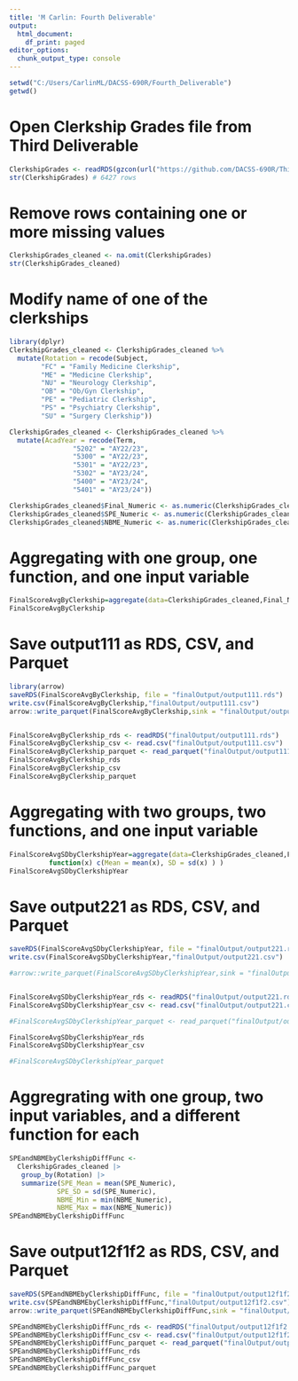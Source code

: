 ```yaml
---
title: 'M Carlin: Fourth Deliverable'
output:
  html_document:
    df_print: paged
editor_options:
  chunk_output_type: console
---
```


```r
setwd("C:/Users/CarlinML/DACSS-690R/Fourth_Deliverable")
getwd()
```

# Open Clerkship Grades file from Third Deliverable
```r
ClerkshipGrades <- readRDS(gzcon(url("https://github.com/DACSS-690R/Third_Deliverable/raw/main/DataConcatenatedMerged/ClerkshipGrades.RDS")))
str(ClerkshipGrades) # 6427 rows
```

# Remove rows containing one or more missing values
```r
ClerkshipGrades_cleaned <- na.omit(ClerkshipGrades)
str(ClerkshipGrades_cleaned)
```

# Modify name of one of the clerkships
```r
library(dplyr)
ClerkshipGrades_cleaned <- ClerkshipGrades_cleaned %>%
  mutate(Rotation = recode(Subject,
        "FC" = "Family Medicine Clerkship",
        "ME" = "Medicine Clerkship",
        "NU" = "Neurology Clerkship",
        "OB" = "Ob/Gyn Clerkship",
        "PE" = "Pediatric Clerkship",
        "PS" = "Psychiatry Clerkship",
        "SU" = "Surgery Clerkship"))

ClerkshipGrades_cleaned <- ClerkshipGrades_cleaned %>%
  mutate(AcadYear = recode(Term,
                "5202" = "AY22/23",
                "5300" = "AY22/23",
                "5301" = "AY22/23",
                "5302" = "AY23/24",
                "5400" = "AY23/24",
                "5401" = "AY23/24"))

ClerkshipGrades_cleaned$Final_Numeric <- as.numeric(ClerkshipGrades_cleaned$Final_Numeric)
ClerkshipGrades_cleaned$SPE_Numeric <- as.numeric(ClerkshipGrades_cleaned$SPE_Numeric)
ClerkshipGrades_cleaned$NBME_Numeric <- as.numeric(ClerkshipGrades_cleaned$NBME_Numeric)
```

# Aggregating with one group, one function, and one input variable
```r
FinalScoreAvgByClerkship=aggregate(data=ClerkshipGrades_cleaned,Final_Numeric~Rotation,mean)
FinalScoreAvgByClerkship
```

# Save output111 as RDS, CSV, and Parquet
```r
library(arrow)
saveRDS(FinalScoreAvgByClerkship, file = "finalOutput/output111.rds") 
write.csv(FinalScoreAvgByClerkship,"finalOutput/output111.csv")
arrow::write_parquet(FinalScoreAvgByClerkship,sink = "finalOutput/output111.parquet")


FinalScoreAvgByClerkship_rds <- readRDS("finalOutput/output111.rds")
FinalScoreAvgByClerkship_csv <- read.csv("finalOutput/output111.csv")
FinalScoreAvgByClerkship_parquet <- read_parquet("finalOutput/output111.parquet")
FinalScoreAvgByClerkship_rds
FinalScoreAvgByClerkship_csv
FinalScoreAvgByClerkship_parquet
```

# Aggregating with two groups, two functions, and one input variable
```r
FinalScoreAvgSDbyClerkshipYear=aggregate(data=ClerkshipGrades_cleaned,Final_Numeric~Rotation + AcadYear,
          function(x) c(Mean = mean(x), SD = sd(x) ) )
FinalScoreAvgSDbyClerkshipYear
```

# Save output221 as RDS, CSV, and Parquet
```r
saveRDS(FinalScoreAvgSDbyClerkshipYear, file = "finalOutput/output221.rds") 
write.csv(FinalScoreAvgSDbyClerkshipYear,"finalOutput/output221.csv")

#arrow::write_parquet(FinalScoreAvgSDbyClerkshipYear,sink = "finalOutput/output221.parquet")


FinalScoreAvgSDbyClerkshipYear_rds <- readRDS("finalOutput/output221.rds")
FinalScoreAvgSDbyClerkshipYear_csv <- read.csv("finalOutput/output221.csv")

#FinalScoreAvgSDbyClerkshipYear_parquet <- read_parquet("finalOutput/output221.parquet")

FinalScoreAvgSDbyClerkshipYear_rds
FinalScoreAvgSDbyClerkshipYear_csv

#FinalScoreAvgSDbyClerkshipYear_parquet
```

# Aggregrating with one group, two input variables, and a different function for each
```r
SPEandNBMEbyClerkshipDiffFunc <- 
  ClerkshipGrades_cleaned |>
   group_by(Rotation) |>
   summarize(SPE_Mean = mean(SPE_Numeric),
            SPE_SD = sd(SPE_Numeric),
            NBME_Min = min(NBME_Numeric),
            NBME_Max = max(NBME_Numeric))
SPEandNBMEbyClerkshipDiffFunc
```

# Save output12f1f2 as RDS, CSV, and Parquet
```r
saveRDS(SPEandNBMEbyClerkshipDiffFunc, file = "finalOutput/output12f1f2.rds") 
write.csv(SPEandNBMEbyClerkshipDiffFunc,"finalOutput/output12f1f2.csv")
arrow::write_parquet(SPEandNBMEbyClerkshipDiffFunc,sink = "finalOutput/output12f1f2.parquet")

SPEandNBMEbyClerkshipDiffFunc_rds <- readRDS("finalOutput/output12f1f2.rds")
SPEandNBMEbyClerkshipDiffFunc_csv <- read.csv("finalOutput/output12f1f2.csv")
SPEandNBMEbyClerkshipDiffFunc_parquet <- read_parquet("finalOutput/output12f1f2.parquet")
SPEandNBMEbyClerkshipDiffFunc_rds
SPEandNBMEbyClerkshipDiffFunc_csv
SPEandNBMEbyClerkshipDiffFunc_parquet
```

